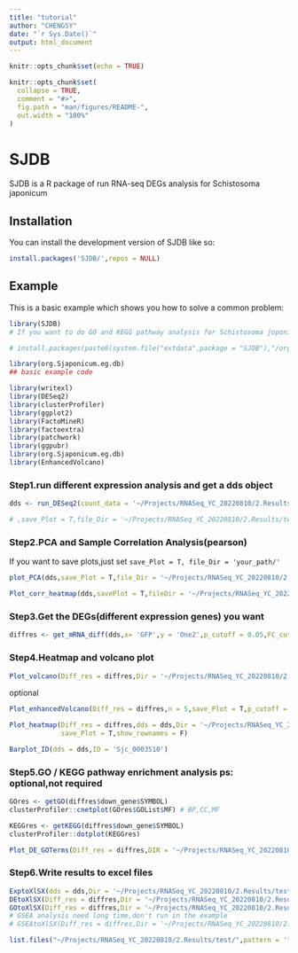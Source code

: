 ```yaml
---
title: "tutorial"
author: "CHENGSY"
date: "`r Sys.Date()`"
output: html_document
---
```


```r
knitr::opts_chunk$set(echo = TRUE)
```

<!-- README.md is generated from README.Rmd. Please edit that file -->

```r
knitr::opts_chunk$set(
  collapse = TRUE,
  comment = "#>",
  fig.path = "man/figures/README-",
  out.width = "100%"
)
```



# SJDB

<!-- badges: start -->

<!-- badges: end -->

SJDB is a R package of run RNA-seq DEGs analysis for Schistosoma japonicum

## Installation

You can install the development version of SJDB like so:

``` r
install.packages('SJDB/',repos = NULL)
```

## Example

This is a basic example which shows you how to solve a common problem:

```r
library(SJDB)
# If you want to do GO and KEGG pathway analysis for Schistosoma joponicum,you must install org.Sjaponicum.eg.db firstly,like this:

# install.packages(paste0(system.file("extdata",package = "SJDB"),"/org.Sjaponicum.eg.db"),repos = NULL)

library(org.Sjaponicum.eg.db)
## basic example code

```

```r

library(writexl)
library(DESeq2)
library(clusterProfiler)
library(ggplot2)
library(FactoMineR)
library(factoextra)
library(patchwork)
library(ggpubr)
library(org.Sjaponicum.eg.db)
library(EnhancedVolcano)
```

### Step1.run different expression analysis and get a dds object

```r

dds <- run_DESeq2(count_data = '~/Projects/RNASeq_YC_20220810/2.Results/SnakePipe_outputs/featureCounts/counts.tsv',group_a_name = 'GFP',group_a_samples = c("GFP.F1", "GFP.F2", "GFP.F3", "GFP.F4"),group_b_name = 'One2',group_b_samples = c("One2.F1", "One2.F2", "One2.F3", "One2.F4"))

# ,save_Plot = T,file_Dir = '~/Projects/RNASeq_YC_20220810/2.Results/test/',p_cutoff = 0.05,FC_cutoff = 1

```

### Step2.PCA and Sample Correlation Analysis(pearson)

If you want to save plots,just set `save_Plot = T, file_Dir = 'your_path/'`

```r
plot_PCA(dds,save_Plot = T,file_Dir = '~/Projects/RNASeq_YC_20220810/2.Results/test/')

```

```r

Plot_corr_heatmap(dds,savePlot = T,fileDir = '~/Projects/RNASeq_YC_20220810/2.Results/test/',type = 'pearson')


```

### Step3.Get the DEGs(different expression genes) you want

```r

diffres <- get_mRNA_diff(dds,x= 'GFP',y = 'One2',p_cutoff = 0.05,FC_cutoff = 1)

```

### Step4.Heatmap and volcano plot

```r
Plot_volcano(Diff_res = diffres,Dir = '~/Projects/RNASeq_YC_20220810/2.Results/test/',save_Plot = T )

```

optional

```r
Plot_enhancedVolcano(Diff_res = diffres,n = 5,save_Plot = T,p_cutoff = 0.05,FC_cutoff = 1,Dir ='~/Projects/RNASeq_YC_20220810/2.Results/test/' )

```

```r
Plot_heatmap(Diff_res = diffres,dds = dds,Dir = '~/Projects/RNASeq_YC_20220810/2.Results/test/',
             save_Plot = T,show_rownames = F)
```

```r
Barplot_ID(dds = dds,ID = 'Sjc_0003510')
```

### Step5.GO / KEGG pathway enrichment analysis ps: optional,not required

```r
GOres <- getGO(diffres$down_gene$SYMBOL)
clusterProfiler::cnetplot(GOres$GOList$MF) # BP,CC,MF
```

```r
KEGGres <- getKEGG(diffres$down_gene$SYMBOL)
clusterProfiler::dotplot(KEGGres)
```

```r
Plot_DE_GOTerms(Diff_res = diffres,DIR = '~/Projects/RNASeq_YC_20220810/2.Results/test/',p_cutoff = 0.05)
```

### Step6.Write results to excel files

```r
ExptoXlSX(dds = dds,Dir = '~/Projects/RNASeq_YC_20220810/2.Results/test/')
DEtoXlSX(Diff_res = diffres,Dir = '~/Projects/RNASeq_YC_20220810/2.Results/test/')
GOtoXlSX(Diff_res = diffres,Dir = '~/Projects/RNASeq_YC_20220810/2.Results/test/')
# GSEA analysis need long time,don't run in the example 
# GSEAtoXlSX(Diff_res = diffres,Dir = '~/Projects/RNASeq_YC_20220810/2.Results/test/',pvalueCutoff = 0.5)

list.files("~/Projects/RNASeq_YC_20220810/2.Results/test/",pattern = '*xlsx')
```
